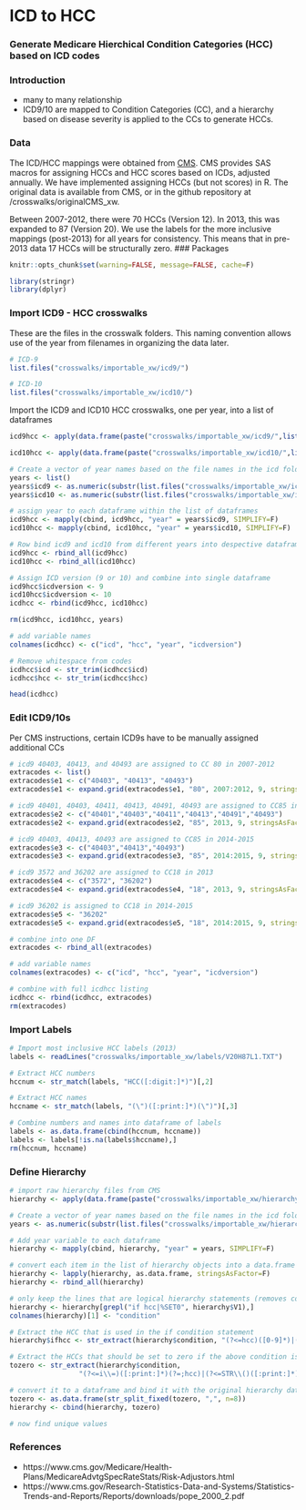 # ICD to HCC

### Generate Medicare Hierchical Condition Categories (HCC) based on ICD codes

### Introduction
- many to many relationship
- ICD9/10 are mapped to Condition Categories (CC), and a hierarchy based on disease severity is applied to the CCs to generate HCCs. 

### Data
The ICD/HCC mappings were obtained from [CMS](https://www.cms.gov/Medicare/Health-Plans/MedicareAdvtgSpecRateStats/Risk-Adjustors.html). CMS provides SAS macros for assigning HCCs and HCC scores based on ICDs, adjusted annually. We have implemented assigning HCCs (but not scores) in R. The original data is available from CMS, or in the github repository at /crosswalks/originalCMS_xw.

Between 2007-2012, there were 70 HCCs (Version 12). In 2013, this was expanded to 87 (Version 20). We use the labels for the more inclusive mappings (post-2013) for all years for consistency. This means that in pre-2013 data 17 HCCs will be structurally zero. 
### Packages
```r
knitr::opts_chunk$set(warning=FALSE, message=FALSE, cache=F)
```

```r
library(stringr)
library(dplyr)
```

### Import ICD9 - HCC crosswalks
These are the files in the crosswalk folders. This naming convention allows use of the year from filenames in organizing the data later.

```r
# ICD-9
list.files("crosswalks/importable_xw/icd9/")

# ICD-10
list.files("crosswalks/importable_xw/icd10/")
```

Import the ICD9 and ICD10 HCC crosswalks, one per year, into a list of dataframes
```r
icd9hcc <- apply(data.frame(paste("crosswalks/importable_xw/icd9/",list.files("crosswalks/importable_xw/icd9/"),sep="")), 1, FUN=read.fwf, width=c(7,4), header=F, stringsAsFactors=F)

icd10hcc <- apply(data.frame(paste("crosswalks/importable_xw/icd10/",list.files("crosswalks/importable_xw/icd10/"),sep="")), 1, FUN=read.fwf, width=c(7,4), header=F, stringsAsFactors=F)

# Create a vector of year names based on the file names in the icd folders
years <- list()
years$icd9 <- as.numeric(substr(list.files("crosswalks/importable_xw/icd9/"), 0,4))
years$icd10 <- as.numeric(substr(list.files("crosswalks/importable_xw/icd10/"), 0,4))

# assign year to each dataframe within the list of dataframes
icd9hcc <- mapply(cbind, icd9hcc, "year" = years$icd9, SIMPLIFY=F)
icd10hcc <- mapply(cbind, icd10hcc, "year" = years$icd10, SIMPLIFY=F)

# Row bind icd9 and icd10 from different years into despective dataframes
icd9hcc <- rbind_all(icd9hcc)
icd10hcc <- rbind_all(icd10hcc)

# Assign ICD version (9 or 10) and combine into single dataframe
icd9hcc$icdversion <- 9
icd10hcc$icdversion <- 10
icdhcc <- rbind(icd9hcc, icd10hcc)

rm(icd9hcc, icd10hcc, years)

# add variable names
colnames(icdhcc) <- c("icd", "hcc", "year", "icdversion")

# Remove whitespace from codes
icdhcc$icd <- str_trim(icdhcc$icd)
icdhcc$hcc <- str_trim(icdhcc$hcc)
```

```r
head(icdhcc)
```

### Edit ICD9/10s
Per CMS instructions, certain ICD9s have to be manually assigned additional CCs
```r
# icd9 40403, 40413, and 40493 are assigned to CC 80 in 2007-2012
extracodes <- list()
extracodes$e1 <- c("40403", "40413", "40493")
extracodes$e1 <- expand.grid(extracodes$e1, "80", 2007:2012, 9, stringsAsFactors = F)

# icd9 40401, 40403, 40411, 40413, 40491, 40493 are assigned to CC85 in 2013
extracodes$e2 <- c("40401","40403","40411","40413","40491","40493")
extracodes$e2 <- expand.grid(extracodes$e2, "85", 2013, 9, stringsAsFactors = F)

# icd9 40403, 40413, 40493 are assigned to CC85 in 2014-2015
extracodes$e3 <- c("40403","40413","40493")
extracodes$e3 <- expand.grid(extracodes$e3, "85", 2014:2015, 9, stringsAsFactors = F)

# icd9 3572 and 36202 are assigned to CC18 in 2013
extracodes$e4 <- c("3572", "36202")
extracodes$e4 <- expand.grid(extracodes$e4, "18", 2013, 9, stringsAsFactors = F)

# icd9 36202 is assigned to CC18 in 2014-2015
extracodes$e5 <- "36202"
extracodes$e5 <- expand.grid(extracodes$e5, "18", 2014:2015, 9, stringsAsFactors = F)

# combine into one DF
extracodes <- rbind_all(extracodes)

# add variable names
colnames(extracodes) <- c("icd", "hcc", "year", "icdversion")

# combine with full icdhcc listing
icdhcc <- rbind(icdhcc, extracodes)
rm(extracodes)
```

### Import Labels
```r
# Import most inclusive HCC labels (2013)
labels <- readLines("crosswalks/importable_xw/labels/V20H87L1.TXT")

# Extract HCC numbers
hccnum <- str_match(labels, "HCC([:digit:]*)")[,2]

# Extract HCC names
hccname <- str_match(labels, "(\")([:print:]*)(\")")[,3]

# Combine numbers and names into dataframe of labels
labels <- as.data.frame(cbind(hccnum, hccname))
labels <- labels[!is.na(labels$hccname),]
rm(hccnum, hccname)
```

### Define Hierarchy
```r
# import raw hierarchy files from CMS
hierarchy <- apply(data.frame(paste("crosswalks/importable_xw/hierarchy/",list.files("crosswalks/importable_xw/hierarchy/"),sep="")), 1, FUN=readLines)

# Create a vector of year names based on the file names in the icd folders
years <- as.numeric(substr(list.files("crosswalks/importable_xw/hierarchy/"), 0,4))

# Add year variable to each dataframe
hierarchy <- mapply(cbind, hierarchy, "year" = years, SIMPLIFY=F)

# convert each item in the list of hierarchy objects into a data.frame and combine into a single DF
hierarchy <- lapply(hierarchy, as.data.frame, stringsAsFactor=F)
hierarchy <- rbind_all(hierarchy)

# only keep the lines that are logical hierarchy statements (removes comments, empty lines, additional code) and rename variable
hierarchy <- hierarchy[grepl("if hcc|%SET0", hierarchy$V1),]
colnames(hierarchy)[1] <- "condition"

# Extract the HCC that is used in the if condition statement
hierarchy$ifhcc <- str_extract(hierarchy$condition, "(?<=hcc)([0-9]*)|(?<=CC\\=)([0-9]*)")

# Extract the HCCs that should be set to zero if the above condition is met
tozero <- str_extract(hierarchy$condition, 
                 "(?<=i\\=)([:print:]*)(?=;hcc)|(?<=STR\\()([:print:]*)(?= \\)\\);)")

# convert it to a dataframe and bind it with the original hierarchy data
tozero <- as.data.frame(str_split_fixed(tozero, ",", n=8))
hierarchy <- cbind(hierarchy, tozero)

# now find unique values


```


### References
- https://www.cms.gov/Medicare/Health-Plans/MedicareAdvtgSpecRateStats/Risk-Adjustors.html
- https://www.cms.gov/Research-Statistics-Data-and-Systems/Statistics-Trends-and-Reports/Reports/downloads/pope_2000_2.pdf